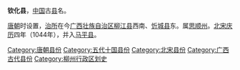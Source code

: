 '''钦化县'''，[[中国|中国]]古[[县|县]]名。

[[唐朝|唐朝]]时设置，[[治所|治所]]在今[[广西壮族自治区|广西壮族自治区]][[柳江县|柳江县]]西南、[[忻城县|忻城县]]东。属[[思顺州|思顺州]]。[[北宋|北宋]][[庆历|庆历]]四年（1044年），并入[[马平县|马平县]]。

{{广西行政区划小作品}}
{{DEFAULTSORT:Q}}
[[Category:唐朝县份|Category:唐朝县份]]
[[Category:五代十国县份|Category:五代十国县份]]
[[Category:北宋县份|Category:北宋县份]]
[[Category:广西古代县份|Category:广西古代县份]]
[[Category:柳州行政区划史|Category:柳州行政区划史]]